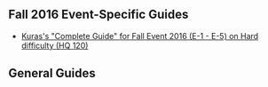 ==Fall 2016 Event-Specific Guides==
*[http://bit.ly/KCFall2016 Kuras's "Complete Guide" for Fall Event 2016 (E-1 - E-5) on Hard difficulty (HQ 120)]

==General Guides==

{{:Guides}}